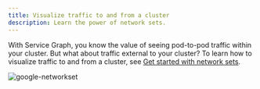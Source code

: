 ```yaml
---
title: Visualize traffic to and from a cluster
description: Learn the power of network sets.
---
```


With Service Graph, you know the value of seeing pod-to-pod traffic within your cluster. But what about traffic external to your cluster? To learn how to visualize traffic to and from a cluster, see [Get started with network sets](../network-policy/networksets.mdx).

![google-networkset](/img/calico-enterprise/3.15/google-networkset.png)

